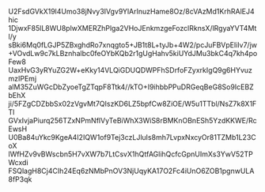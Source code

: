 U2FsdGVkX19l4Umo38jNvy3IVgv9YlArInuzHame8Oz/8cVAzMd1KrhRAlEJ4hic
1DjwxF85lL8WU8plwXMERZhPlga2VHoJEnkmzgeFozclRknsX/lRgyaYVT4Mtl/y
sBki6Mq0fLGJP5ZBxghdRo7xnqgto5+JB1t8L+tyJb+4W2/pcJuFBVpEliIv7/jw
+VOvdLw9c7kLBznhalbc0feOYbKQb2r1gUgHahv5kiUYdJMu3bkC4q7kh4poFew8
UaxHvG3yRYuZG2W+eKky14VLQiGDUQDWPFhSDrfoFZyxrkIgQ9g6HYvuzmzIPEmj
alM35ZuWGcDbZyoeTgZTqpF8Ttk4//kTO+I9ihbbPPuDRGeqBeG8So9IcEBZbEhX
ji/5FZgCDZbbSx02zVgvMt7QIszKD6LZ5bpfCw8ZiOE/W5u1TTbl/NsZ7k8X1FTl
GVxIvjaPiurq256TZxNPmNflVyTeBiWhX3WiS8rBMKnOBnESh5YzdKKWE/RcEwsH
U0Ba84uYkc9KgeA4I2IQW1of9Tej3czLJluIs8mh7LvpxNxcyOr81TZMb1L23CoX
lWfHZv9vBWscbn5H7vXW7b7LtCsvX1hQtfAGlihQcfcGpnUImXs3YwV52TPWcxdi
FSQlagH8Cj4CIh24Eq6zNMbPnOV3NjUqyKA17O2Fc4iUnO6ZOB1pgnwULA8fP3qk
